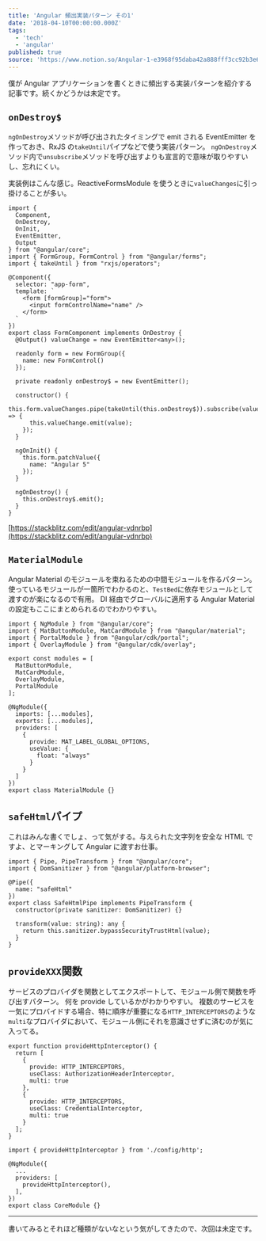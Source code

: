 ```yaml
---
title: 'Angular 頻出実装パターン その1'
date: '2018-04-10T00:00:00.000Z'
tags:
  - 'tech'
  - 'angular'
published: true
source: 'https://www.notion.so/Angular-1-e3968f95daba42a888fff3cc92b3e661'
---
```


僕が Angular アプリケーションを書くときに頻出する実装パターンを紹介する記事です。続くかどうかは未定です。

## `onDestroy$`

`ngOnDestroy`メソッドが呼び出されたタイミングで emit される EventEmitter を作っておき、RxJS の`takeUntil`パイプなどで使う実装パターン。 `ngOnDestroy`メソッド内で`unsubscribe`メソッドを呼び出すよりも宣言的で意味が取りやすいし、忘れにくい。

実装例はこんな感じ。ReactiveFormsModule を使うときに`valueChanges`に引っ掛けることが多い。

```plaintext
import {
  Component,
  OnDestroy,
  OnInit,
  EventEmitter,
  Output
} from "@angular/core";
import { FormGroup, FormControl } from "@angular/forms";
import { takeUntil } from "rxjs/operators";

@Component({
  selector: "app-form",
  template: `
    <form [formGroup]="form">
      <input formControlName="name" />
    </form>
  `
})
export class FormComponent implements OnDestroy {
  @Output() valueChange = new EventEmitter<any>();

  readonly form = new FormGroup({
    name: new FormControl()
  });

  private readonly onDestroy$ = new EventEmitter();

  constructor() {
    this.form.valueChanges.pipe(takeUntil(this.onDestroy$)).subscribe(value => {
      this.valueChange.emit(value);
    });
  }

  ngOnInit() {
    this.form.patchValue({
      name: "Angular 5"
    });
  }

  ngOnDestroy() {
    this.onDestroy$.emit();
  }
}
```

[https://stackblitz.com/edit/angular-vdnrbp](https://stackblitz.com/edit/angular-vdnrbp)

## `MaterialModule`

Angular Material のモジュールを束ねるための中間モジュールを作るパターン。 使っているモジュールが一箇所でわかるのと、`TestBed`に依存モジュールとして渡すのが楽になるので有用。 DI 経由でグローバルに適用する Angular Material の設定もここにまとめられるのでわかりやすい。

```plaintext
import { NgModule } from "@angular/core";
import { MatButtonModule, MatCardModule } from "@angular/material";
import { PortalModule } from "@angular/cdk/portal";
import { OverlayModule } from "@angular/cdk/overlay";

export const modules = [
  MatButtonModule,
  MatCardModule,
  OverlayModule,
  PortalModule
];

@NgModule({
  imports: [...modules],
  exports: [...modules],
  providers: [
    {
      provide: MAT_LABEL_GLOBAL_OPTIONS,
      useValue: {
        float: "always"
      }
    }
  ]
})
export class MaterialModule {}
```

## `safeHtml`パイプ

これはみんな書くでしょ、って気がする。与えられた文字列を安全な HTML ですよ、とマーキングして Angular に渡すお仕事。

```plaintext
import { Pipe, PipeTransform } from "@angular/core";
import { DomSanitizer } from "@angular/platform-browser";

@Pipe({
  name: "safeHtml"
})
export class SafeHtmlPipe implements PipeTransform {
  constructor(private sanitizer: DomSanitizer) {}

  transform(value: string): any {
    return this.sanitizer.bypassSecurityTrustHtml(value);
  }
}
```

## `provideXXX`関数

サービスのプロバイダを関数としてエクスポートして、モジュール側で関数を呼び出すパターン。 何を provide しているかがわかりやすい。 複数のサービスを一気にプロバイドする場合、特に順序が重要になる`HTTP_INTERCEPTORS`のような`multi`なプロバイダにおいて、モジュール側にそれを意識させずに済むのが気に入ってる。

```plaintext
export function provideHttpInterceptor() {
  return [
    {
      provide: HTTP_INTERCEPTORS,
      useClass: AuthorizationHeaderInterceptor,
      multi: true
    },
    {
      provide: HTTP_INTERCEPTORS,
      useClass: CredentialInterceptor,
      multi: true
    }
  ];
}
```

```plaintext
import { provideHttpInterceptor } from './config/http';

@NgModule({
  ...
  providers: [
    provideHttpInterceptor(),
  ],
})
export class CoreModule {}
```

---

書いてみるとそれほど種類がないなという気がしてきたので、次回は未定です。
